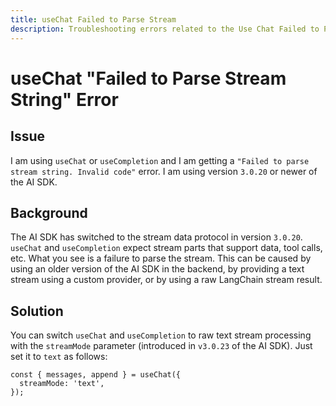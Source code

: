 ```yaml
---
title: useChat Failed to Parse Stream
description: Troubleshooting errors related to the Use Chat Failed to Parse Stream error.
---
```


# useChat "Failed to Parse Stream String" Error

## Issue

I am using `useChat` or `useCompletion` and I am getting a `"Failed to parse stream string. Invalid code"` error. I am using version `3.0.20` or newer of the AI SDK.

## Background

The AI SDK has switched to the stream data protocol in version `3.0.20`.
`useChat` and `useCompletion` expect stream parts that support data, tool calls, etc.
What you see is a failure to parse the stream.
This can be caused by using an older version of the AI SDK in the backend, by providing a text stream using a custom provider, or by using a raw LangChain stream result.

## Solution

You can switch `useChat` and `useCompletion` to raw text stream processing with the `streamMode` parameter (introduced in `v3.0.23` of the AI SDK).
Just set it to `text` as follows:

```tsx
const { messages, append } = useChat({
  streamMode: 'text',
});
```
